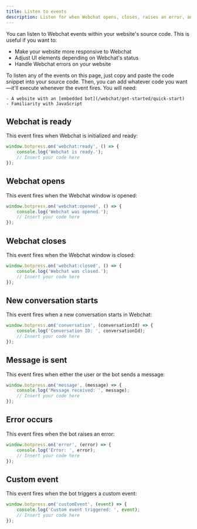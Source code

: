 ```yaml
---
title: Listen to events
description: Listen for when Webchat opens, closes, raises an error, and more.
---
```


You can listen to Webchat events within your website's source code. This is useful if you want to:

- Make your website more responsive to Webchat
- Adjust UI elements depending on Webchat's status
- Handle Webchat errors on your website

<Tip>
To listen any of the events on this page, just copy and paste the code snippet into your source code. Then, you can add whatever code you want—it'll execute whenever the event fires.
</Tip>

<Info>
    You will need:

    - A website with an [embedded bot](/webchat/get-started/quick-start)
    - Familiarity with JavaScript

</Info>

## Webchat is ready

This event fires when Webchat is initialized and ready:

``` javascript index.js {3}
window.botpress.on('webchat:ready', () => {
	console.log('Webchat is ready.');
    // Insert your code here
});
```

## Webchat opens

This event fires when the Webchat window is opened:

``` javascript index.js {3}
window.botpress.on('webchat:opened', () => {
    console.log('Webchat was opened.');
    // Insert your code here
});
```

## Webchat closes

This event fires when the Webchat window is closed:

``` javascript index.js {3}
window.botpress.on('webchat:closed', () => {
    console.log('Webchat was closed.');
    // Insert your code here
});
```

## New conversation starts

This event fires when a new conversation starts in Webchat:

``` javascript index.js {3}
window.botpress.on('conversation', (conversationId) => {
	console.log('Conversation ID: ', conversationId);
    // Insert your code here
});
```

## Message is sent

This event fires when either the user or the bot sends a message:

``` javascript index.js {3}
window.botpress.on('message', (message) => {
	console.log('Message received: ', message);
    // Insert your code here
});
```

## Error occurs

This event fires when the bot raises an error:

``` javascript index.js {3}
window.botpress.on('error', (error) => {
	console.log('Error: ', error);
    // Insert your code here
});
```

## Custom event

This event fires when the bot triggers a custom event:

``` javascript index.js {3}
window.botpress.on('customEvent', (event) => {
    console.log('Custom event triggered: ', event);
	// Insert your code here
});
```